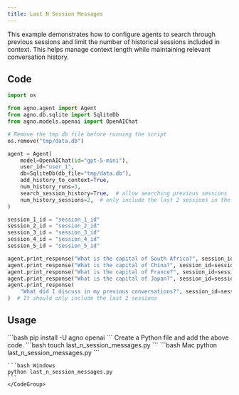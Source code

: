 ```yaml
---
title: Last N Session Messages
---
```


This example demonstrates how to configure agents to search through previous sessions and limit the number of historical sessions included in context. This helps manage context length while maintaining relevant conversation history.

## Code

```python cookbook/agents/state/last_n_session_messages.py
import os

from agno.agent import Agent
from agno.db.sqlite import SqliteDb
from agno.models.openai import OpenAIChat

# Remove the tmp db file before running the script
os.remove("tmp/data.db")

agent = Agent(
    model=OpenAIChat(id="gpt-5-mini"),
    user_id="user_1",
    db=SqliteDb(db_file="tmp/data.db"),
    add_history_to_context=True,
    num_history_runs=3,
    search_session_history=True,  # allow searching previous sessions
    num_history_sessions=2,  # only include the last 2 sessions in the search to avoid context length issues
)

session_1_id = "session_1_id"
session_2_id = "session_2_id"
session_3_id = "session_3_id"
session_4_id = "session_4_id"
session_5_id = "session_5_id"

agent.print_response("What is the capital of South Africa?", session_id=session_1_id)
agent.print_response("What is the capital of China?", session_id=session_2_id)
agent.print_response("What is the capital of France?", session_id=session_3_id)
agent.print_response("What is the capital of Japan?", session_id=session_4_id)
agent.print_response(
    "What did I discuss in my previous conversations?", session_id=session_5_id
)  # It should only include the last 2 sessions
```

## Usage

<Steps>
  <Snippet file="create-venv-step.mdx" />

  <Step title="Install libraries">
    ```bash
    pip install -U agno openai
    ```
  </Step>

  <Snippet file="export-openai-api.mdx" />

  <Step title="Create a Python file">
    Create a Python file and add the above code.
    ```bash
    touch last_n_session_messages.py
    ```
  </Step>

  <Step title="Run Agent">
    <CodeGroup>
    ```bash Mac
    python last_n_session_messages.py
    ```
    
    ```bash Windows  
    python last_n_session_messages.py
    ```
    </CodeGroup>
  </Step>

  <Snippet file="find-all-cookbooks.mdx" />
</Steps>